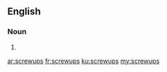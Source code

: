 ==English==

===Noun===
{{head|en|plural}}

# {{plural of|screwup|lang=en}}

[[ar:screwups]]
[[fr:screwups]]
[[ku:screwups]]
[[my:screwups]]